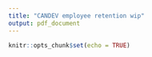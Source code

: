 ```yaml
---
title: "CANDEV employee retention wip"
output: pdf_document
---
```


```r
knitr::opts_chunk$set(echo = TRUE)
```

